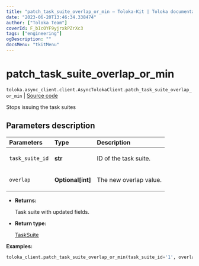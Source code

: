 ```yaml
---
title: "patch_task_suite_overlap_or_min — Toloka-Kit | Toloka documentation"
date: "2023-06-20T13:46:34.338474"
author: ["Toloka Team"]
coverId: F_bIcOYF9yjrxkPZrXc3
tags: ["engineering"]
ogDescription: ""
docsMenu: "tkitMenu"
---
```


# patch_task_suite_overlap_or_min

`toloka.async_client.client.AsyncTolokaClient.patch_task_suite_overlap_or_min` | [Source code](https://github.com/Toloka/toloka-kit/blob/v1.2.0/src/client/__init__.py#L0)

Stops issuing the task suites

## Parameters description

| Parameters | Type | Description |
| :----------| :----| :-----------|
`task_suite_id`|**str**|<p>ID of the task suite.</p>
`overlap`|**Optional\[int\]**|<p>The new overlap value.</p>

* **Returns:**

  Task suite with updated fields.

* **Return type:**

  [TaskSuite](/docs/toloka-kit/reference/toloka.client.task_suite.TaskSuite)

**Examples:**

```python
toloka_client.patch_task_suite_overlap_or_min(task_suite_id='1', overlap=100)
```